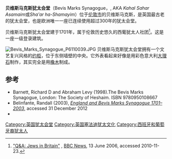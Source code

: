 {{Infobox religious building
|building_name = 贝维斯马克斯犹太会堂
|image = Bevis Marks Synagogue P6110044.JPG
|caption = 
|location = 英国[[伦敦市|伦敦市]]的贝维斯马克斯
|religious_affiliation = [[犹太教正统派|犹太教正统派]]
|heritage_designation = 一级登录建筑
|year_completed = 1701
}}
'''贝维斯马克斯犹太会堂'''（Bevis Marks Synagogue，{{lang-he-n|בֵּית הַכְּנֶסֶת בוויס-מַרקס}}, AKA ''Kahal Sahar Asamaim''或''Sha'ar ha-Shamayim''）位于[[伦敦市|伦敦市]]的贝维斯马克斯，是英国最古老的犹太会堂，也是欧洲唯一一座已连续使用超过300年的犹太会堂。

贝维斯马克斯犹太会堂建于1701年，属于伦敦历史悠久的西葡犹太人社团<ref>[http://news.bbc.co.uk/1/hi/uk/5076900.stm "Q&A: Jews in Britain"] {{Wayback|url=http://news.bbc.co.uk/1/hi/uk/5076900.stm |date=20060616043821 }}, [[BBC_News|BBC News]], 13 June 2006, accessed 2010-11-23.</ref>。这是一座一级登录建筑。

[[Image:Bevis_Marks_Synagogue_P6110039.JPG|right]]
贝维斯马克斯犹太会堂拥有一个文艺复兴风格的[[约柜|约柜]]，位于东侧墙壁的中央。它外表看起来好像是用彩色意大利[[大理石|大理石]]制作，其实完全是用[[橡木|橡木]]制成。

==参考==
* Barnett, Richard D and Abraham Levy (1998).The Bevis Marks Synagogue, London: The Society of Heshaim.  ISBN 9780950108667
* Belinfante, Randall (2003),  ''[https://web.archive.org/web/20130403115149/http://www.cryptojews.com/england_and_bevis_marks_synagogu.htm England and Bevis Marks Synagogue 1701–2003]'', accessed 31 December 2012
*{{JewishEncyclopedia|author=|url=http://www.jewishencyclopedia.com/view.jsp?artid=1002&letter=B|title=Bevis Marks Synagogue}}
{{reflist}}
[[Category:英国犹太会堂|Category:英国犹太会堂]]
[[Category:英国塞法迪犹太文化|Category:英国塞法迪犹太文化]]
[[Category:西班牙和葡萄牙裔犹太人|Category:西班牙和葡萄牙裔犹太人]]